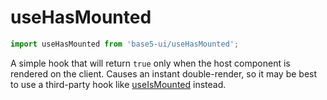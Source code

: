 

<Meta title="Hooks/useHasMounted" component={useHasMounted} />

# useHasMounted

```jsx
import useHasMounted from 'base5-ui/useHasMounted';
```

A simple hook that will return `true` only when the host component is rendered on the client. Causes an instant double-render, so it may be best to use a third-party hook like [useIsMounted](https://usehooks-typescript.com/react-hook/use-is-mounted) instead.
